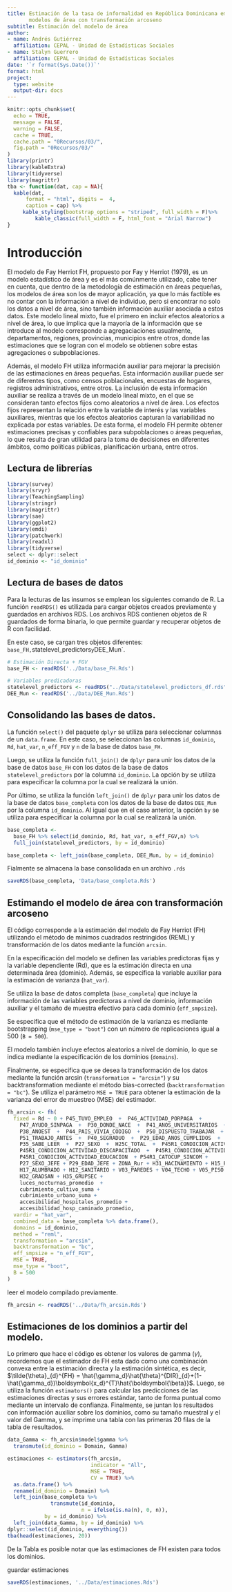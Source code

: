 ```yaml
---
title: Estimación de la tasa de informalidad en República Dominicana empleando
       modelos de área con transformación arcoseno
subtitle: Estimación del modelo de área
author:
- name: Andrés Gutiérrez
  affiliation: CEPAL - Unidad de Estadísticas Sociales
- name: Stalyn Guerrero
  affiliation: CEPAL - Unidad de Estadísticas Sociales
date: '`r format(Sys.Date())`'
format: html
project:
  type: website
  output-dir: docs
---
```


```r
knitr::opts_chunk$set(
  echo = TRUE,
  message = FALSE,
  warning = FALSE,
  cache = TRUE,
  cache.path = "0Recursos/03/",
  fig.path = "0Recursos/03/"
)
library(printr)
library(kableExtra)
library(tidyverse)
library(magrittr)
tba <- function(dat, cap = NA){
  kable(dat,
      format = "html", digits =  4,
      caption = cap) %>% 
     kable_styling(bootstrap_options = "striped", full_width = F)%>%
         kable_classic(full_width = F, html_font = "Arial Narrow")
}
```

# Introducción 

El modelo de Fay Herriot FH, propuesto por Fay y Herriot (1979), es un modelo estadístico de área y es el más comúnmente utilizado, cabe tener en cuenta, que dentro de la metodología de estimación en áreas pequeñas, los modelos de área son los de mayor aplicación, ya que lo más factible es no contar con la información a nivel de individuo, pero si encontrar no solo los datos a nivel de área, sino también información auxiliar asociada a estos datos. Este modelo lineal mixto, fue el primero en incluir efectos aleatorios a nivel de área, lo que implica que la mayoría de la información que se introduce al modelo corresponde a agregaciaciones usualmente, departamentos, regiones, provincias, municipios entre otros, donde las estimaciones que se logran con el modelo se obtienen sobre estas agregaciones o subpoblaciones.

Además, el modelo FH utiliza información auxiliar para mejorar la precisión de las estimaciones en áreas pequeñas. Esta información auxiliar puede ser de diferentes tipos, como censos poblacionales, encuestas de hogares, registros administrativos, entre otros. La inclusión de esta información auxiliar se realiza a través de un modelo lineal mixto, en el que se consideran tanto efectos fijos como aleatorios a nivel de área. Los efectos fijos representan la relación entre la variable de interés y las variables auxiliares, mientras que los efectos aleatorios capturan la variabilidad no explicada por estas variables. De esta forma, el modelo FH permite obtener estimaciones precisas y confiables para subpoblaciones o áreas pequeñas, lo que resulta de gran utilidad para la toma de decisiones en diferentes ámbitos, como políticas públicas, planificación urbana, entre otros.


## Lectura de librerías

```r
library(survey)
library(srvyr)
library(TeachingSampling)
library(stringr)
library(magrittr)
library(sae)
library(ggplot2)
library(emdi)
library(patchwork)
library(readxl)
library(tidyverse)
select <- dplyr::select
id_dominio <- "id_dominio"
```



## Lectura de bases de datos 

Para la lecturas de las insumos se emplean los siguientes comando de R. La función `readRDS()` es utilizada para cargar objetos creados previamente y guardados en archivos RDS. Los archivos RDS contienen objetos de R guardados de forma binaria, lo que permite guardar y recuperar objetos de R con facilidad.

En este caso, se cargan tres objetos diferentes: `base_FH, `statelevel_predictors` y `DEE_Mun`.

```r
# Estimación Directa + FGV
base_FH <- readRDS('../Data/base_FH.Rds')

# Variables predicadoras 
statelevel_predictors <- readRDS("../Data/statelevel_predictors_df.rds")
DEE_Mun <- readRDS('../Data/DEE_Mun.Rds') 

```

## Consolidando las bases de datos. 

La función `select()` del paquete `dplyr` se utiliza para seleccionar columnas de un `data.frame`. En este caso, se seleccionan las columnas `id_dominio`, `Rd`, `hat_var`, `n_eff_FGV` y `n` de la base de datos `base_FH`.

Luego, se utiliza la función `full_join()` de `dplyr` para unir los datos de la base de datos `base_FH` con los datos de la base de datos `statelevel_predictors` por la columna `id_dominio`. La opción by se utiliza para especificar la columna por la cual se realizará la unión.

Por último, se utiliza la función `left_join()` de `dplyr` para unir los datos de la base de datos `base_completa` con los datos de la base de datos `DEE_Mun` por la columna `id_dominio`. Al igual que en el caso anterior, la opción `by` se utiliza para especificar la columna por la cual se realizará la unión.

```r
base_completa <-
  base_FH %>% select(id_dominio, Rd, hat_var, n_eff_FGV,n) %>%
  full_join(statelevel_predictors, by = id_dominio)

base_completa <- left_join(base_completa, DEE_Mun, by = id_dominio)
```

Fialmente se almacena la base consolidada en un archivo `.rds`

```r
saveRDS(base_completa, 'Data/base_completa.Rds')
```

## Estimando el modelo de área con transformación arcoseno

El código corresponde a la estimación del modelo de Fay Herriot (FH) utilizando el método de mínimos cuadrados restringidos (REML) y transformación de los datos mediante la función `arcsin`.

En la especificación del modelo se definen las variables predictoras fijas y la variable dependiente (Rd), que es la estimación directa en una determinada área (dominio). Además, se especifica la variable auxiliar para la estimación de varianza (`hat_var`).

Se utiliza la base de datos completa (`base_completa`) que incluye la información de las variables predictoras a nivel de dominio, información auxiliar y el tamaño de muestra efectivo para cada dominio (`eff_smpsize`).

Se especifica que el método de estimación de la varianza es mediante bootstrapping (`mse_type = "boot"`) con un número de replicaciones igual a 500 (`B = 500`).

El modelo también incluye efectos aleatorios a nivel de dominio, lo que se indica mediante la especificación de los dominios (`domains`).

Finalmente, se especifica que se desea la transformación de los datos mediante la función arcsin (`transformation = "arcsin"`) y su backtransformation mediante el método bias-corrected (`backtransformation = "bc"`). Se utiliza el parámetro `MSE = TRUE` para obtener la estimación de la varianza del error de muestreo (MSE) del estimador.


```r
fh_arcsin <- fh(
  fixed = Rd ~ 0 + P45_TUVO_EMPLEO  +  P46_ACTIVIDAD_PORPAGA  +
    P47_AYUDO_SINPAGA  +  P30_DONDE_NACE  +  P41_ANOS_UNIVERSITARIOS  +
    P38_ANOEST  +  P44_PAIS_VIVIA_CODIGO  +  P50_DISPUESTO_TRABAJAR  +
    P51_TRABAJO_ANTES  +  P40_SEGRADUO  +  P29_EDAD_ANOS_CUMPLIDOS  +
    P35_SABE_LEER  +  P27_SEXO  +  H25C_TOTAL  +  P45R1_CONDICION_ACTIVIDAD_OCUPADO  +
    P45R1_CONDICION_ACTIVIDAD_DISCAPACITADO  +  P45R1_CONDICION_ACTIVIDAD_1erTrabajo  +
    P45R1_CONDICION_ACTIVIDAD_EDUCACION  + P54R1_CATOCUP_SINCOM +
    P27_SEXO_JEFE + P29_EDAD_JEFE + ZONA_Rur + H31_HACINAMIENTO + H15_PROCEDENCIA_AGUA +
    H17_ALUMBRADO + H12_SANITARIO + V03_PAREDES + V04_TECHO + V05_PISO +
    H32_GRADSAN + H35_GRUPSEC +
    luces_nocturnas_promedio  +
    cubrimiento_cultivo_suma +
    cubrimiento_urbano_suma +
    accesibilidad_hospitales_promedio +
    accesibilidad_hosp_caminado_promedio,
  vardir = "hat_var",
  combined_data = base_completa %>% data.frame(),
  domains = id_dominio,
  method = "reml",
  transformation = "arcsin",
  backtransformation = "bc",
  eff_smpsize = "n_eff_FGV",
  MSE = TRUE,
  mse_type = "boot",
  B = 500
)

```
leer el modelo compilado previamente.
```r
fh_arcsin <- readRDS('../Data/fh_arcsin.Rds')
```

## Estimaciones de los dominios a partir del modelo. 

Lo primero que hace el código es obtener los valores de gamma ($\gamma$), recordemos que el estimador de FH esta dado como una combinación convexa entre la estimación directa y la estimación sintética, es decir, $\tilde{\theta}_{d}^{FH}  =  \hat{\gamma_d}\hat{\theta}^{DIR}_{d}+(1-\hat{\gamma_d})\boldsymbol{x_d}^{T}\hat{\boldsymbol{\beta}}$. Luego, se utiliza la función `estimators()` para calcular las predicciones de las estimaciones directas y sus errores estándar, tanto de forma puntual como mediante un intervalo de confianza. Finalmente, se juntan los resultados con información auxiliar sobre los dominios, como su tamaño muestral y el valor del  Gamma, y se imprime una tabla con las primeras 20 filas de la tabla de resultados.

```r
data_Gamma <- fh_arcsin$model$gamma %>% 
  transmute(id_dominio = Domain, Gamma)

estimaciones <- estimators(fh_arcsin,
                           indicator = "All",
                           MSE = TRUE,
                           CV = TRUE) %>%
  as.data.frame() %>%
  rename(id_dominio = Domain) %>%
  left_join(base_completa %>%
              transmute(id_dominio,
                        n = ifelse(is.na(n), 0, n)),
            by = id_dominio) %>%
  left_join(data_Gamma, by = id_dominio) %>%
dplyr::select(id_dominio, everything())
tba(head(estimaciones, 20))
```

De la Tabla es posible notar que las estimaciones de FH existen para todos los dominios. 

guardar estimaciones

```r
saveRDS(estimaciones, '../Data/estimaciones.Rds')
```

